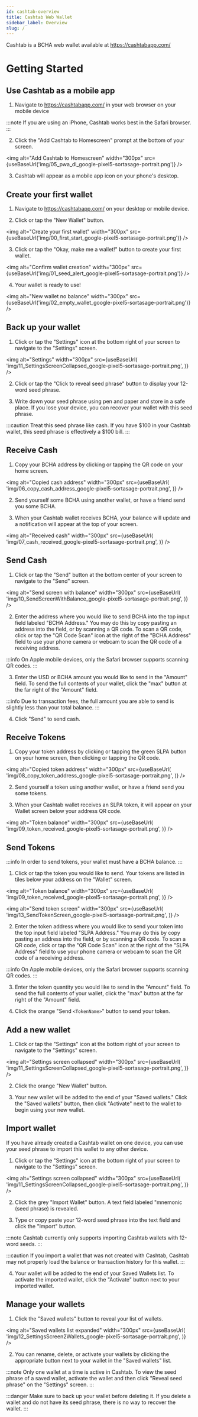 ```yaml
---
id: cashtab-overview
title: Cashtab Web Wallet
sidebar_label: Overview
slug: /
---
```



Cashtab is a BCHA web wallet available at https://cashtabapp.com/

# Getting Started

## Use Cashtab as a mobile app

1. Navigate to https://cashtabapp.com/ in your web browser on your mobile device

:::note
If you are using an iPhone, Cashtab works best in the Safari browser.
:::

2. Click the "Add Cashtab to Homescreen" prompt at the bottom of your screen.

<img
    alt="Add Cashtab to Homescreen"
    width="300px"
    src={useBaseUrl('img/05_pwa_dl_google-pixel5-sortasage-portrait.png')}
/>

3. Cashtab will appear as a mobile app icon on your phone's desktop.

## Create your first wallet

1. Navigate to https://cashtabapp.com/ on your desktop or mobile device.

2. Click or tap the "New Wallet" button.

<img
    alt="Create your first wallet"
    width="300px"
    src={useBaseUrl('img/00_first_start_google-pixel5-sortasage-portrait.png')}
/>

3. Click or tap the "Okay, make me a wallet!" button to create your first wallet.

<img
    alt="Confirm wallet creation"
    width="300px"
    src={useBaseUrl('img/01_seed_alert_google-pixel5-sortasage-portrait.png')}
/>

4. Your wallet is ready to use!

<img
    alt="New wallet no balance"
    width="300px"
    src={useBaseUrl('img/02_empty_wallet_google-pixel5-sortasage-portrait.png')}
/>

## Back up your wallet

1. Click or tap the "Settings" icon at the bottom right of your screen to navigate to the "Settings" screen.

<img
    alt="Settings"
    width="300px"
    src={useBaseUrl(
        'img/11_SettingsScreenCollapsed_google-pixel5-sortasage-portrait.png',
    )}
/>

2. Click or tap the "Click to reveal seed phrase" button to display your 12-word seed phrase.

3. Write down your seed phrase using pen and paper and store in a safe place. If you lose your device, you can recover your wallet with this seed phrase.

:::caution
Treat this seed phrase like cash. If you have $100 in your Cashtab wallet, this seed phrase is effectively a $100 bill.
:::

## Receive Cash

1. Copy your BCHA address by clicking or tapping the QR code on your home screen.

<img
    alt="Copied cash address"
    width="300px"
    src={useBaseUrl(
        'img/06_copy_cash_address_google-pixel5-sortasage-portrait.png',
    )}
/>

2. Send yourself some BCHA using another wallet, or have a friend send you some BCHA.

3. When your Cashtab wallet receives BCHA, your balance will update and a notification will appear at the top of your screen.

<img
    alt="Received cash"
    width="300px"
    src={useBaseUrl(
        'img/07_cash_received_google-pixel5-sortasage-portrait.png',
    )}
/>

## Send Cash

1. Click or tap the "Send" button at the bottom center of your screen to navigate to the "Send" screen.

<img
    alt="Send screen with balance"
    width="300px"
    src={useBaseUrl(
        'img/10_SendScreenWithBalance_google-pixel5-sortasage-portrait.png',
    )}
/>

2. Enter the address where you would like to send BCHA into the top input field labeled "BCHA Address." You may do this by copy pasting an address into the field, or by scanning a QR code. To scan a QR code, click or tap the "QR Code Scan" icon at the right of the "BCHA Address" field to use your phone camera or webcam to scan the QR code of a receiving address.

:::info
On Apple mobile devices, only the Safari browser supports scanning QR codes.
:::

3. Enter the USD or BCHA amount you would like to send in the "Amount" field. To send the full contents of your wallet, click the "max" button at the far right of the "Amount" field.

:::info
Due to transaction fees, the full amount you are able to send is slightly less than your total balance.
:::

4. Click "Send" to send cash.

## Receive Tokens

1. Copy your token address by clicking or tapping the green SLPA button on your home screen, then clicking or tapping the QR code.

<img
    alt="Copied token address"
    width="300px"
    src={useBaseUrl(
        'img/08_copy_token_address_google-pixel5-sortasage-portrait.png',
    )}
/>

2. Send yourself a token using another wallet, or have a friend send you some tokens.

3. When your Cashtab wallet receives an SLPA token, it will appear on your Wallet screen below your address QR code.

<img
    alt="Token balance"
    width="300px"
    src={useBaseUrl(
        'img/09_token_received_google-pixel5-sortasage-portrait.png',
    )}
/>

## Send Tokens

:::info
In order to send tokens, your wallet must have a BCHA balance.
:::

1. Click or tap the token you would like to send. Your tokens are listed in tiles below your address on the "Wallet" screen.

<img
    alt="Token balance"
    width="300px"
    src={useBaseUrl(
        'img/09_token_received_google-pixel5-sortasage-portrait.png',
    )}
/>

<img
    alt="Send token screen"
    width="300px"
    src={useBaseUrl(
        'img/13_SendTokenScreen_google-pixel5-sortasage-portrait.png',
    )}
/>

2. Enter the token address where you would like to send your token into the top input field labeled "SLPA Address." You may do this by copy pasting an address into the field, or by scanning a QR code. To scan a QR code, click or tap the "QR Code Scan" icon at the right of the "SLPA Address" field to use your phone camera or webcam to scan the QR code of a receiving address.

:::info
On Apple mobile devices, only the Safari browser supports scanning QR codes.
:::

3. Enter the token quantity you would like to send in the "Amount" field. To send the full contents of your wallet, click the "max" button at the far right of the "Amount" field.

4. Click the orange "Send `<TokenName>`" button to send your token.

## Add a new wallet

1. Click or tap the "Settings" icon at the bottom right of your screen to navigate to the "Settings" screen.

<img
    alt="Settings screen collapsed"
    width="300px"
    src={useBaseUrl(
        'img/11_SettingsScreenCollapsed_google-pixel5-sortasage-portrait.png',
    )}
/>

2. Click the orange "New Wallet" button.

3. Your new wallet will be added to the end of your "Saved wallets." Click the "Saved wallets" button, then click "Activate" next to the wallet to begin using your new wallet.

## Import wallet

If you have already created a Cashtab wallet on one device, you can use your seed phrase to import this wallet to any other device.

1. Click or tap the "Settings" icon at the bottom right of your screen to navigate to the "Settings" screen.

<img
    alt="Settings screen collapsed"
    width="300px"
    src={useBaseUrl(
        'img/11_SettingsScreenCollapsed_google-pixel5-sortasage-portrait.png',
    )}
/>

2. Click the grey "Import Wallet" button. A text field labeled "mnemonic (seed phrase) is revealed.

3. Type or copy paste your 12-word seed phrase into the text field and click the "Import" button.

:::note
Cashtab currently only supports importing Cashtab wallets with 12-word seeds.
:::

:::caution
If you import a wallet that was not created with Cashtab, Cashtab may not properly load the balance or transaction history for this wallet.
:::

4. Your wallet will be added to the end of your Saved Wallets list. To activate the imported wallet, click the "Activate" button next to your imported wallet.

## Manage your wallets

1. Click the "Saved wallets" button to reveal your list of wallets.

<img
    alt="Saved wallets list expanded"
    width="300px"
    src={useBaseUrl(
        'img/12_SettingsScreen2Wallets_google-pixel5-sortasage-portrait.png',
    )}
/>

2. You can rename, delete, or activate your wallets by clicking the appropriate button next to your wallet in the "Saved wallets" list.

:::note
Only one wallet at a time is active in Cashtab. To view the seed phrase of a saved wallet, activate the wallet and then click "Reveal seed phrase" on the "Settings" screen.
:::

:::danger
Make sure to back up your wallet before deleting it. If you delete a wallet and do not have its seed phrase, there is no way to recover the wallet.
:::
